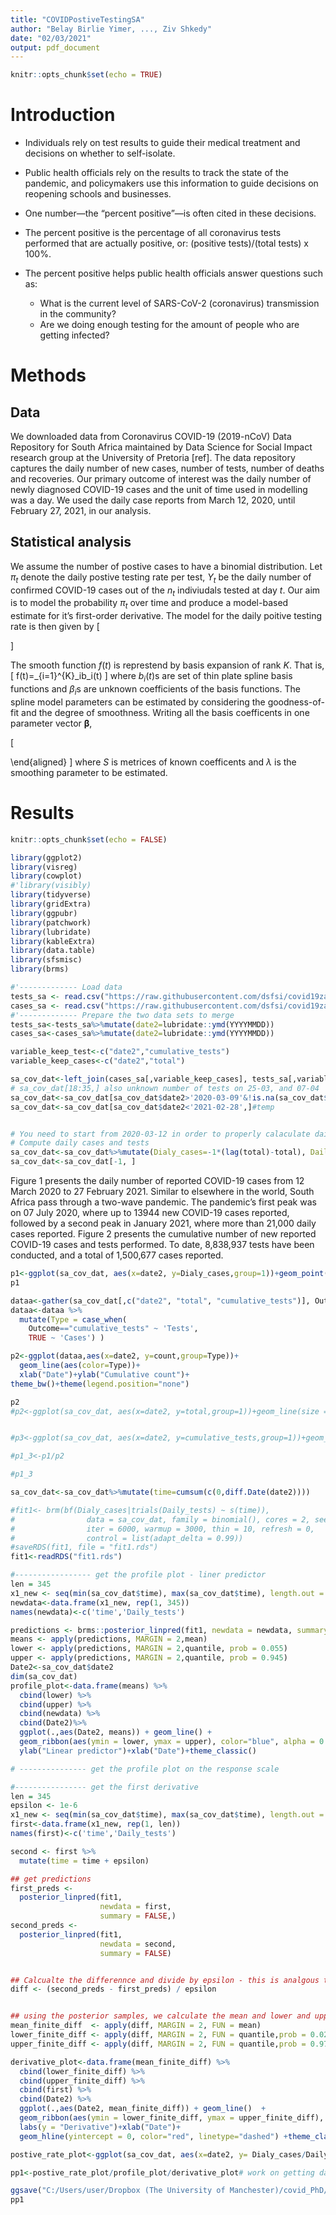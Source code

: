 ```yaml
---
title: "COVIDPostiveTestingSA"
author: "Belay Birlie Yimer, ..., Ziv Shkedy"
date: "02/03/2021"
output: pdf_document
---
```


```r
knitr::opts_chunk$set(echo = TRUE)
```

# Introduction

- Individuals rely on test results to guide their medical treatment and decisions on whether to self-isolate.
- Public health officials rely on the results to track the state of the pandemic, and policymakers use this information to guide decisions on reopening schools and businesses.
- One number—the “percent positive”—is often cited in these decisions.
- The percent positive is the percentage of all coronavirus tests performed that are actually positive, or: (positive tests)/(total tests) x 100%.

- The percent positive helps public health officials answer questions such as:
    - What is the current level of SARS-CoV-2 (coronavirus) transmission in the community?
    - Are we doing enough testing for the amount of people who are getting infected?


# Methods

## Data
We downloaded data from Coronavirus COVID-19 (2019-nCoV) Data Repository for South Africa maintained by Data Science for Social Impact research group at the University of Pretoria [ref]. The data repository captures the daily number of new cases, number of tests, number of deaths and recoveries. Our primary outcome of interest was the daily number of newly diagnosed COVID-19 cases and the unit of time used in modelling was a day. We used the daily case reports from March 12, 2020, until February 27, 2021, in our analysis.

## Statistical analysis 
We assume the number of postive cases to have a binomial distribution. Let $\pi_t$ denote the daily postive testing rate per test, $Y_t$ be the daily number of confirmed COVID-19 cases out of the $n_t$ indiviudals tested at day $t$. Our aim is to model the probability $\pi_t$ over time and produce a model-based estimate for it's first-order derivative. The model for the daily poitive testing rate is then given by 
\[
\begin{aligned}
Y_t \sim& Binomial(n_t, \pi_t),\ \ t=1,...,T,\\
logit(\pi_t)=&f(t).
\end{aligned}
\]

The smooth function $f(t)$ is represtend by basis expansion of rank $K$. That is, 
\[
f(t)=\sum_{i=1}^{K}\beta_ib_i(t)
\]
where $b_i(t)$s are set of thin plate spline basis functions and $\beta_i$s are unknown coefficients of the basis functions. The spline model parameters can be estimated by considering the goodness-of-fit and the degree of smoothness. Writing all the basis coefficents in one parameter vector $\boldsymbol{\beta}$, 

\[
\begin{aligned}
l(\beta)-\frac{\lambda}{2} \sum_{j=1}^M\beta^TS\beta\
\end{aligned}
\]
where $S$ is metrices of known coefficents and $\lambda$ is the smoothing parameter to be estimated. 

# Results 

```r
knitr::opts_chunk$set(echo = FALSE)
```

```r
library(ggplot2)
library(visreg)
library(cowplot)
#'library(visibly)
library(tidyverse)
library(gridExtra)
library(ggpubr)
library(patchwork)
library(lubridate)
library(kableExtra)
library(data.table)
library(sfsmisc)
library(brms)
```

```r
#'------------- Load data 
tests_sa <- read.csv("https://raw.githubusercontent.com/dsfsi/covid19za/master/data/covid19za_timeline_testing.csv",header=TRUE)
cases_sa <- read.csv("https://raw.githubusercontent.com/dsfsi/covid19za/master/data/covid19za_provincial_cumulative_timeline_confirmed.csv",header=TRUE)
#'------------- Prepare the two data sets to merge  
tests_sa<-tests_sa%>%mutate(date2=lubridate::ymd(YYYYMMDD))
cases_sa<-cases_sa%>%mutate(date2=lubridate::ymd(YYYYMMDD))

variable_keep_test<-c("date2","cumulative_tests")
variable_keep_cases<-c("date2","total")

sa_cov_dat<-left_join(cases_sa[,variable_keep_cases], tests_sa[,variable_keep_test], by="date2")
# sa_cov_dat[18:35,] also unknown number of tests on 25-03, and 07-04 
sa_cov_dat<-sa_cov_dat[sa_cov_dat$date2>'2020-03-09'&!is.na(sa_cov_dat$cumulative_tests),]
sa_cov_dat<-sa_cov_dat[sa_cov_dat$date2<'2021-02-28',]#temp


# You need to start from 2020-03-12 in order to properly calaculate daily cases and tests
# Compute daily cases and tests 
sa_cov_dat<-sa_cov_dat%>%mutate(Dialy_cases=-1*(lag(total)-total), Daily_tests=-1*(lag(cumulative_tests)-cumulative_tests))
sa_cov_dat<-sa_cov_dat[-1, ]


```
Figure 1 presents the daily number of reported COVID-19 cases from 12 March 2020 to 27 February 2021.  Similar to elsewhere in the world,  South Africa pass through a two-wave pandemic. The pandemic's first peak was on 07 July 2020, where up to 13944 new COVID-19 cases reported, followed by a second peak in January 2021, where more than 21,000 daily cases reported. 
Figure 2 presents the cumulative number of new reported COVID-19 cases and tests performed. To date, 8,838,937 tests have been conducted, and a total of 1,500,677 cases reported.



```r

p1<-ggplot(sa_cov_dat, aes(x=date2, y=Dialy_cases,group=1))+geom_point()+xlab("Date")+ylab("Daily cases")+theme_bw()
p1

```

```r

dataa<-gather(sa_cov_dat[,c("date2", "total", "cumulative_tests")], Outcome, count, total:cumulative_tests, factor_key=TRUE)
dataa<-dataa %>% 
  mutate(Type = case_when(
    Outcome=="cumulative_tests" ~ 'Tests',
    TRUE ~ 'Cases') )

p2<-ggplot(dataa,aes(x=date2, y=count,group=Type))+
  geom_line(aes(color=Type))+
  xlab("Date")+ylab("Cumulative count")+
theme_bw()+theme(legend.position="none")

p2
#p2<-ggplot(sa_cov_dat, aes(x=date2, y=total,group=1))+geom_line(size = 1.5)+xlab("Date")+ylab("Cummulative cases")+theme_bw()


#p3<-ggplot(sa_cov_dat, aes(x=date2, y=cumulative_tests,group=1))+geom_line(size = 1.5)+xlab("Date")+ylab("Cummulative tests")+theme_bw()

#p1_3<-p1/p2

#p1_3


```


```r
sa_cov_dat<-sa_cov_dat%>%mutate(time=cumsum(c(0,diff.Date(date2))))

#fit1<- brm(bf(Dialy_cases|trials(Daily_tests) ~ s(time)),
#                data = sa_cov_dat, family = binomial(), cores = 2, seed = 17,
#                iter = 6000, warmup = 3000, thin = 10, refresh = 0,
#                control = list(adapt_delta = 0.99))
#saveRDS(fit1, file = "fit1.rds")
fit1<-readRDS("fit1.rds")

```


```r

#----------------- get the profile plot - liner predictor 
len = 345
x1_new <- seq(min(sa_cov_dat$time), max(sa_cov_dat$time), length.out = len)
newdata<-data.frame(x1_new, rep(1, 345))
names(newdata)<-c('time','Daily_tests')

predictions <- brms::posterior_linpred(fit1, newdata = newdata, summary = FALSE)
means <- apply(predictions, MARGIN = 2,mean)
lower <- apply(predictions, MARGIN = 2,quantile, prob = 0.055)
upper <- apply(predictions, MARGIN = 2,quantile, prob = 0.945)
Date2<-sa_cov_dat$date2
dim(sa_cov_dat)
profile_plot<-data.frame(means) %>%
  cbind(lower) %>%
  cbind(upper) %>%
  cbind(newdata) %>%
  cbind(Date2)%>%
  ggplot(.,aes(Date2, means)) + geom_line() + 
  geom_ribbon(aes(ymin = lower, ymax = upper), color="blue", alpha = 0.1)+
  ylab("Linear predictor")+xlab("Date")+theme_classic()

# --------------- get the profile plot on the response scale 

#---------------- get the first derivative 
len = 345
epsilon <- 1e-6
x1_new <- seq(min(sa_cov_dat$time), max(sa_cov_dat$time), length.out = len)
first<-data.frame(x1_new, rep(1, len))
names(first)<-c('time','Daily_tests')

second <- first %>%
  mutate(time = time + epsilon)

## get predictions
first_preds <-
  posterior_linpred(fit1,
                    newdata = first,
                    summary = FALSE,)
second_preds <-
  posterior_linpred(fit1,
                    newdata = second,
                    summary = FALSE)


## Calcualte the differennce and divide by epsilon - this is analgous to the dx/dt 
diff <- (second_preds - first_preds) / epsilon


## using the posterior samples, we calculate the mean and lower and upper quantiles
mean_finite_diff  <- apply(diff, MARGIN = 2, FUN = mean)
lower_finite_diff <- apply(diff, MARGIN = 2, FUN = quantile,prob = 0.025)
upper_finite_diff <- apply(diff, MARGIN = 2, FUN = quantile,prob = 0.975)

derivative_plot<-data.frame(mean_finite_diff) %>%
  cbind(lower_finite_diff) %>%
  cbind(upper_finite_diff) %>%
  cbind(first) %>%
  cbind(Date2) %>%
  ggplot(.,aes(Date2, mean_finite_diff)) + geom_line()  +
  geom_ribbon(aes(ymin = lower_finite_diff, ymax = upper_finite_diff), color="blue",alpha = 0.1) + 
  labs(y = "Derivative")+xlab("Date")+
  geom_hline(yintercept = 0, color="red", linetype="dashed") +theme_classic()

postive_rate_plot<-ggplot(sa_cov_dat, aes(x=date2, y= Dialy_cases/Daily_tests,group=1))+geom_point(size = 0.1, stroke = 0, shape = 16)+xlab("Date")+ylab("Postive testing rate")+theme_classic()

pp1<-postive_rate_plot/profile_plot/derivative_plot# work on getting dates right 

ggsave("C:/Users/user/Dropbox (The University of Manchester)/covid_PhD/COVIDPostiveTestingSA/testingplot.png",pp1)
pp1
```